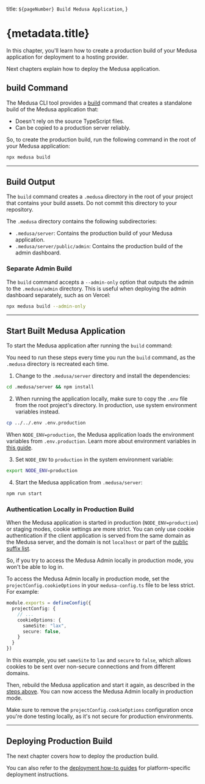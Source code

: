   title: `${pageNumber} Build Medusa Application`,
}

# {metadata.title}

In this chapter, you'll learn how to create a production build of your Medusa application for deployment to a hosting provider.

Next chapters explain how to deploy the Medusa application.

## build Command

The Medusa CLI tool provides a [build](!resources!/medusa-cli/commands/build) command that creates a standalone build of the Medusa application that:

- Doesn't rely on the source TypeScript files.
- Can be copied to a production server reliably.

So, to create the production build, run the following command in the root of your Medusa application:

```bash
npx medusa build
```

---

## Build Output

The `build` command creates a `.medusa` directory in the root of your project that contains your build assets. Do not commit this directory to your repository.

The `.medusa` directory contains the following subdirectories:

- `.medusa/server`: Contains the production build of your Medusa application.
- `.medusa/server/public/admin`: Contains the production build of the admin dashboard.

### Separate Admin Build

The `build` command accepts a `--admin-only` option that outputs the admin to the `.medusa/admin` directory. This is useful when deploying the admin dashboard separately, such as on Vercel:

```bash
npx medusa build --admin-only
```

---

## Start Built Medusa Application

To start the Medusa application after running the `build` command:

<Note>

You need to run these steps every time you run the `build` command, as the `.medusa` directory is recreated each time.

</Note>

1. Change to the `.medusa/server` directory and install the dependencies:

```bash npm2yarn
cd .medusa/server && npm install
```

2. When running the application locally, make sure to copy the `.env` file from the root project's directory. In production, use system environment variables instead.

```bash title=".medusa/server"
cp ../../.env .env.production
```

<Note>

When `NODE_ENV=production`, the Medusa application loads the environment variables from `.env.production`. Learn more about environment variables in [this guide](../fundamentals/environment-variables/page.mdx).

</Note>

3. Set `NODE_ENV` to `production` in the system environment variable:

```bash npm2yarn title=".medusa/server"
export NODE_ENV=production
```

4. Start the Medusa application from `.medusa/server`:

```bash npm2yarn title=".medusa/server"
npm run start
```

### Authentication Locally in Production Build

When the Medusa application is started in production (`NODE_ENV=production`) or staging modes, cookie settings are more strict. You can only use cookie authentication if the client application is served from the same domain as the Medusa server, and the domain is not `localhost` or part of the [public suffix list](https://publicsuffix.org/).

So, if you try to access the Medusa Admin locally in production mode, you won't be able to log in.

To access the Medusa Admin locally in production mode, set the `projectConfig.cookieOptions` in your `medusa-config.ts` file to be less strict. For example:

```ts title="medusa-config.ts"
module.exports = defineConfig({
  projectConfig: {
    // ...
    cookieOptions: {
      sameSite: "lax",
      secure: false,
    }
  }
})
```

In this example, you set `sameSite` to `lax` and `secure` to `false`, which allows cookies to be sent over non-secure connections and from different domains.

Then, rebuild the Medusa application and start it again, as described in the [steps above](#start-built-medusa-application). You can now access the Medusa Admin locally in production mode.

<Note type="warning">

Make sure to remove the `projectConfig.cookieOptions` configuration once you're done testing locally, as it's not secure for production environments.

</Note>

---

## Deploying Production Build

The next chapter covers how to deploy the production build.

You can also refer to the [deployment how-to guides](!resources!/deployment) for platform-specific deployment instructions.
